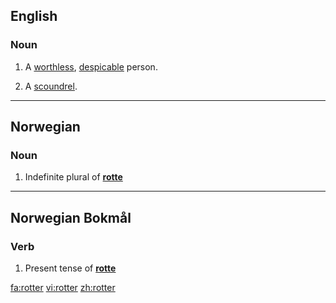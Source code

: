 ==English==

===Noun===
{{en-noun}}

# A [[worthless]], [[despicable]] person.
# {{UK}} {{slang}} A [[scoundrel]].

----

==Norwegian==

===Noun===
{{infl|no|noun form}}

# Indefinite plural of '''[[rotte]]'''

----

==Norwegian Bokmål==

===Verb===
{{infl|nb|verb form}}

# Present tense of '''[[rotte]]'''

[[fa:rotter]]
[[vi:rotter]]
[[zh:rotter]]